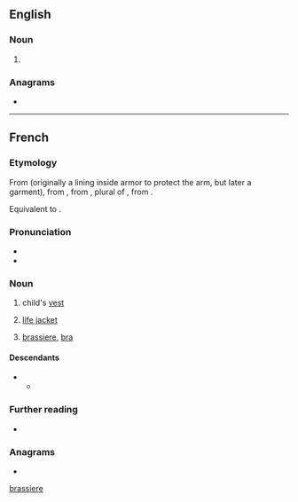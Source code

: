 {{also|brassiere}}
==English==

===Noun===
{{en-noun}}

# {{alternative form of|en|brassiere}}

===Anagrams===
* {{anagrams|en|a=abeeirrss|brasserie}}

[[Category:English terms spelled with È|brassiere]]

----

==French==

===Etymology===
From {{inh|fr|fro|braciere}} (originally a lining inside armor to protect the arm, but later a garment), from {{m|fro|brace||arm}}, from {{der|fr|la|bracchia}}, plural of {{der|fr|la|bracchium}}, from {{der|fr|grc|βραχίων}}.

Equivalent to {{suffix|fr|bras|ière}}.

===Pronunciation===
* {{fr-IPA}}
* {{audio|fr|LL-Q150 (fra)-0x010C-brassière.wav|Audio}}

===Noun===
{{fr-noun|f}}

# child's [[vest]]
# {{lb|fr|nautical}} [[life jacket]]
# {{lb|fr|dated|outside|Quebec}} [[brassiere]], [[bra]]
#: {{syn|fr|soutien-gorge}}

====Descendants====
* {{desc|en|brassiere|bor=1}}
** {{desc|es|brasier|bor=1}}

===Further reading===
* {{R:TLFi}}

===Anagrams===
* {{l|fr|brasserie}}